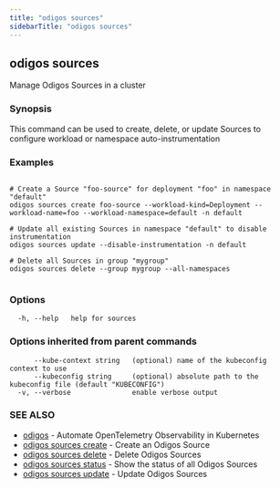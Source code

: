 ```yaml
---
title: "odigos sources"
sidebarTitle: "odigos sources"
---
```

## odigos sources

Manage Odigos Sources in a cluster

### Synopsis

This command can be used to create, delete, or update Sources to configure workload or namespace auto-instrumentation

### Examples

```

# Create a Source "foo-source" for deployment "foo" in namespace "default"
odigos sources create foo-source --workload-kind=Deployment --workload-name=foo --workload-namespace=default -n default

# Update all existing Sources in namespace "default" to disable instrumentation
odigos sources update --disable-instrumentation -n default

# Delete all Sources in group "mygroup"
odigos sources delete --group mygroup --all-namespaces
	
```

### Options

```
  -h, --help   help for sources
```

### Options inherited from parent commands

```
      --kube-context string   (optional) name of the kubeconfig context to use
      --kubeconfig string     (optional) absolute path to the kubeconfig file (default "KUBECONFIG")
  -v, --verbose               enable verbose output
```

### SEE ALSO

* [odigos](/cli/odigos)	 - Automate OpenTelemetry Observability in Kubernetes
* [odigos sources create](/cli/odigos_sources_create)	 - Create an Odigos Source
* [odigos sources delete](/cli/odigos_sources_delete)	 - Delete Odigos Sources
* [odigos sources status](/cli/odigos_sources_status)	 - Show the status of all Odigos Sources
* [odigos sources update](/cli/odigos_sources_update)	 - Update Odigos Sources